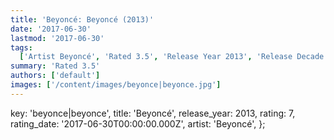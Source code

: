 ```yaml
---
title: 'Beyoncé: Beyoncé (2013)'
date: '2017-06-30'
lastmod: '2017-06-30'
tags:
  ['Artist Beyoncé', 'Rated 3.5', 'Release Year 2013', 'Release Decade 2010']
summary: 'Rated 3.5'
authors: ['default']
images: ['/content/images/beyonce|beyonce.jpg']
---
```


  key: 'beyonce|beyonce',
  title: 'Beyoncé',
  release_year: 2013,
  rating: 7,
  rating_date: '2017-06-30T00:00:00.000Z',
  artist: 'Beyoncé',
};

<MusicRating data={data} />
